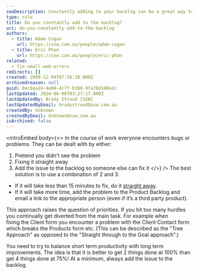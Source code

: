 ```yaml
---
seoDescription: Constantly adding to your backlog can be a great way to improve productivity and prioritize issues effectively.
type: rule
title: Do you constantly add to the backlog?
uri: do-you-constantly-add-to-the-backlog
authors:
  - title: Adam Cogan
    url: https://ssw.com.au/people/adam-cogan
  - title: Eric Phan
    url: https://ssw.com.au/people/eric-phan
related:
  - fix-small-web-errors
redirects: []
created: 2009-12-04T07:56:30.000Z
archivedreason: null
guid: 0ec0aa24-4e04-4c7f-b386-9fa76d180a1c
lastUpdated: 2024-06-08T03:27:17.000Z
lastUpdatedBy: Brady Stroud [SSW]
lastUpdatedByEmail: bradystroud@ssw.com.au
createdBy: Unknown
createdByEmail: Unknown@ssw.com.au
isArchived: false
---
```


<introEmbed
  body={<>
In the course of work everyone encounters bugs or problems. They can be dealt with by either:

1. Pretend you didn't see the problem
2. Fixing it straight away
3. Add the issue to the backlog so someone else can fix it
  </>}
/>
The best solution is to use a combination of 2 and 3.

- If it will take less than 15 minutes to fix, do it [straight away](/fix-small-web-errors).
- If it will take more time, add the problem to the Product Backlog and email a link to the appropriate person (even if it’s a third party product).

This approach raises the question of priorities. If you hit too many hurdles you continually get diverted from the main task. For example when fixing the Client form you encounter a problem with the Client Contact form which breaks the Products form etc. (This can be described as the "Tree Approach" as opposed to the "Straight through to the Goal approach".)

You need to try to balance short term productivity with long term improvements. The idea is that it is better to get 2 things done at 100% than get 4 things done at 75%! At a minimum, always add the issue to the backlog.
